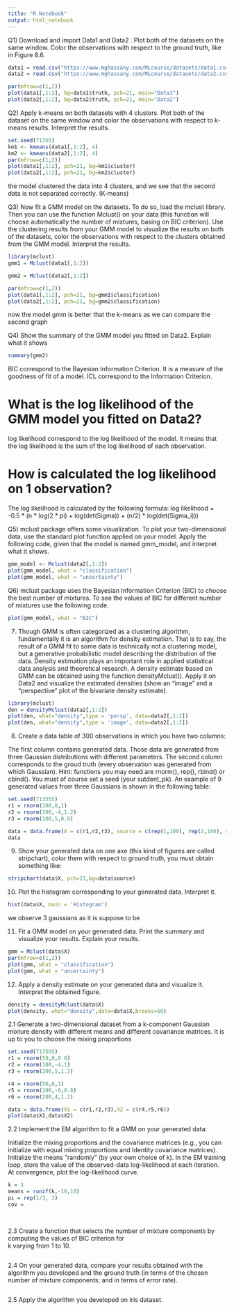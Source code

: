 ---
title: "R Notebook"
output: html_notebook
---

Q1) Download and import Data1  and Data2 . Plot both of the datasets on the same window. Color the observations with respect to the ground truth, like in Figure 8.6.
```{r}
data1 = read.csv("https://www.mghassany.com/MLcourse/datasets/data1.csv")
data2 = read.csv("https://www.mghassany.com/MLcourse/datasets/data2.csv")
```
```{r}
par(mfrow=c(1,2))
plot(data1[,1:2], bg=data1$truth, pch=21, main="Data1")
plot(data2[,1:2], bg=data2$truth, pch=21, main="Data2")
```

Q2) Apply k-means on both datasets with 4 clusters. Plot both of the dataset on the same window and color the 
observations with respect to k-means results. Interpret the results.
```{r}
set.seed(71355)
km1 <- kmeans(data1[,1:2], 4)
km2 <- kmeans(data2[,1:2], 4)
par(mfrow=c(1,2))
plot(data1[,1:2], pch=21, bg=km1$cluster)
plot(data2[,1:2], pch=21, bg=km2$cluster)

```

the model clustered the data into 4 clusters, and we see that the second data is not separated correctly. (K-means)

Q3) Now fit a GMM model on the datasets. To do so, load the mclust library. Then you can use the function Mclust() on your data (this function will choose automatically the number of mixtures, basing on BIC criterion). Use the clustering results from your GMM model to visualize the results on both of the datasets, color the observations with respect to the clusters obtained from the GMM model. Interpret the results.
```{r}
library(mclust)
gmm1 = Mclust(data1[,1:2])
```
```{r}
gmm2 = Mclust(data2[,1:2])
```

```{r}
par(mfrow=c(1,2))
plot(data1[,1:2], pch=21, bg=gmm1$classification)
plot(data2[,1:2], pch=21, bg=gmm2$classification)
```
now the model gmm is better that the k-means as we can compare the second graph

Q4) Show the summary of the GMM model you fitted on Data2. Explain what it shows
```{r}
summary(gmm2)
```
BIC correspond to the Bayesian Information Criterion.
It is a measure of the goodness of fit of a model.
ICL correspond to the Information Criterion.


# What is the log likelihood of the GMM model you fitted on Data2?
log likelihood correspond to the log likelihood of the model. It means that the log likelihood is the sum of the log likelihood of each observation.

# How is calculated the log likelihood on 1 observation?
The log likelihood is calculated by the following formula:
log likelihood = -0.5 * (n * log(2 * pi) + log(det(Sigma)) + (n/2) * log(det(Sigma_i)))

Q5) mclust package offers some visualization. To plot your two-dimensional data, use the standard plot function applied on your model. Apply the following code, given that the model is named gmm_model, and interpret what it shows.
```{r}
gmm_model <- Mclust(data2[,1:2])
plot(gmm_model, what = "classification")
plot(gmm_model, what = "uncertainty")
```

Q6) mclust package uses the Bayesian Information Criterion (BIC) to choose the best number of mixtures. To see the values of BIC for different number of mixtures use the following code.
```{r}
plot(gmm_model, what = "BIC")
```


7. Though GMM is often categorized as a clustering algorithm, fundamentally it is an algorithm for density estimation. That is to say, the result of a GMM fit to some data is technically not a clustering model, but a generative probabilistic model describing the distribution of the data. Density estimation plays an important role in applied statistical data analysis and theoretical research. A density estimate based on GMM can be obtained using the function densityMclust(). Apply it on Data2 and visualize the estimated densities (show an “image” and a “perspective” plot of the bivariate density estimate).
```{r}
library(mclust)
den = densityMclust(data2[,1:2])
plot(den, what="density",type = 'persp', data=data2[,1:2])
plot(den, what="density",type = 'image', data=data2[,1:2])
```

8. Create a data table of 300 observations in which you have two columns:

The first column contains generated data. Those data are generated from three Gaussian distributions with different parameters.
The second column corresponds to the groud truth (every observation was generated from which Gaussian).
Hint: functions you may need are rnorm(), rep(), rbind() or cbind().
You must of course set a seed (your sutdent_pk). An example of 9 generated values from three Gaussians is shown in the following table:

```{r}
set.seed(713555)
r1 = rnorm(100,0,1)
r2 = rnorm(100,-4,1.2)
r3 = rnorm(100,5,0.8)

data = data.frame(X = c(r1,r2,r3), source = c(rep(1,100), rep(2,100), rep(3,100)))
data
```

9. Show your generated data on one axe (this kind of figures are called stripchart), color them with respect to ground truth, you must obtain something like:

```{r}
stripchart(data$X, pch=21,bg=data$source)
```

10. Plot the histogram corresponding to your generated data. Interpret it.

```{r}
hist(data$X, main = 'Histogram')
```
we observe 3 gaussians as it is suppose to be

11. Fit a GMM model on your generated data. Print the summary and visualize your results. Explain your results.
```{r}
gmm = Mclust(data$X)
par(mfrow=c(1,2))
plot(gmm, what = "classification")
plot(gmm, what = "uncertainty")

```

12. Apply a density estimate on your generated data and visualize it. Interpret the obtained figure.
```{r}
density = densityMclust(data$X)
plot(density, what="density",data=data$X,breaks=50)

```



2.1 Generate a two-dimensional dataset from a k-component Gaussian mixture density with different means and different covariance matrices. It is up to you to choose the mixing proportions  
```{r}
set.seed(713555)
r1 = rnorm(50,0,0.8)
r2 = rnorm(100,-4,1)
r3 = rnorm(200,5,1.2)

r4 = rnorm(50,0,1)
r5 = rnorm(100,-6,0.8)
r6 = rnorm(200,4,1.2)

data = data.frame(X1 = c(r1,r2,r3),X2 = c(r4,r5,r6))
plot(data$X1,data$X2)
```


2.2 Implement the EM algorithm to fit a GMM on your generated data:

Initialize the mixing proportions and the covariance matrices (e.g., you can initialize with equal mixing proportions and Identity covariance matrices).
Initialize the means “randomly” (by your own choice of  k).
In the EM training loop, store the value of the observed-data log-likelihood at each iteration.
At convergence, plot the log-likelihood curve.

```{r}
k = 3
means = runif(k,-10,10)
pi = rep(1/3, 3)
cov = 
    
  


```

2.3 Create a function that selects the number of mixture components by computing the values of BIC criterion for  
k
  varying from 1 to 10.
```{r}

```
  

2.4 On your generated data, compare your results obtained with the algorithm you developed and the ground truth (in terms of the chosen number of mixture components; and in terms of error rate).
```{r}

```

2.5 Apply the algorithm you developed on Iris  dataset.
```{r}
```


```{r}
```





